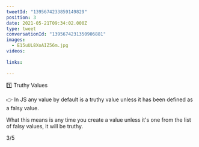 ```yaml
---
tweetId: "1395674233859149829"
position: 3
date: 2021-05-21T09:34:02.000Z
type: tweet
conversationId: "1395674231350906881"
images:
  - E15uUL8XoAIZ56m.jpg
videos:
  
links:
  
---
```

1️⃣ Truthy Values

👉 In JS any value by default is a truthy value unless it has been defined as a falsy value. 

What this means is any time you create a value unless it's one from the list of falsy values, it will be truthy.

3/5 

